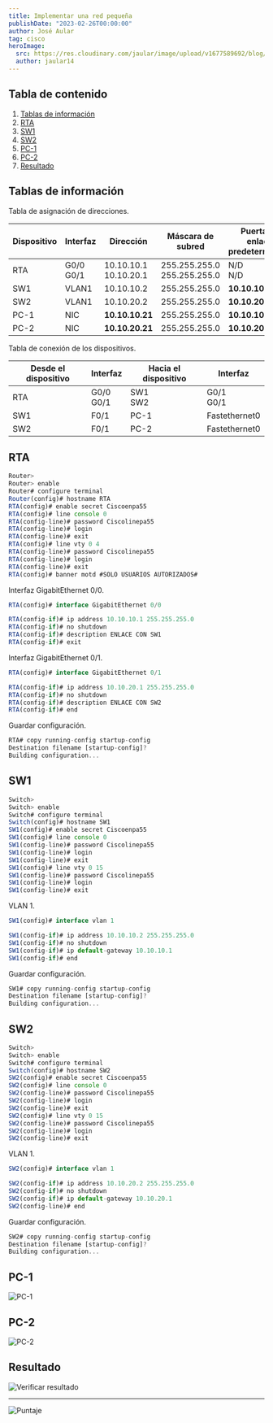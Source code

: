 ```yaml
---
title: Implementar una red pequeña
publishDate: "2023-02-26T00:00:00"
author: José Aular
tag: cisco
heroImage:
  src: https://res.cloudinary.com/jaular/image/upload/v1677589692/blog/implementar-red-pequena/pkt-1_yzkytt.png
  author: jaular14
---
```



## Tabla de contenido

1.  [Tablas de información](/blog/implementar-red-pequena#tablas-de-información)
2.  [RTA](/blog/implementar-red-pequena#rta)
3.  [SW1](/blog/implementar-red-pequena#sw1)
4.  [SW2](/blog/implementar-red-pequena#sw2)
5.  [PC-1](/blog/implementar-red-pequena#pc-1)
6.  [PC-2](/blog/implementar-red-pequena#pc-2)
7.  [Resultado](/blog/implementar-red-pequena#resultado)

## Tablas de información

Tabla de asignación de direcciones.

| Dispositivo | Interfaz        | Dirección                   | Máscara de subred                 | Puerta de enlace predeterminada |
| ----------- | --------------- | --------------------------- | --------------------------------- | ------------------------------- |
| RTA         | G0/0 <br/> G0/1 | 10.10.10.1 <br/> 10.10.20.1 | 255.255.255.0 <br/> 255.255.255.0 | N/D <br/> N/D                   |
| SW1         | VLAN1           | 10.10.10.2                  | 255.255.255.0                     | **10.10.10.1**                  |
| SW2         | VLAN1           | 10.10.20.2                  | 255.255.255.0                     | **10.10.20.1**                  |
| PC-1        | NIC             | **10.10.10.21**             | 255.255.255.0                     | **10.10.10.1**                  |
| PC-2        | NIC             | **10.10.20.21**             | 255.255.255.0                     | **10.10.20.1**                  |

Tabla de conexión de los dispositivos.

| Desde el dispositivo | Interfaz        | Hacia el dispositivo | Interfaz        |
| -------------------- | --------------- | -------------------- | --------------- |
| RTA                  | G0/0 <br/> G0/1 | SW1 <br/> SW2        | G0/1 <br/> G0/1 |
| SW1                  | F0/1            | PC-1                 | Fastethernet0   |
| SW2                  | F0/1            | PC-2                 | Fastethernet0   |

## RTA

```js title="RTA"
Router>
Router> enable
Router# configure terminal
Router(config)# hostname RTA
RTA(config)# enable secret Ciscoenpa55
RTA(config)# line console 0
RTA(config-line)# password Ciscolinepa55
RTA(config-line)# login
RTA(config-line)# exit
RTA(config)# line vty 0 4
RTA(config-line)# password Ciscolinepa55
RTA(config-line)# login
RTA(config-line)# exit
RTA(config)# banner motd #SOLO USUARIOS AUTORIZADOS#
```

Interfaz GigabitEthernet 0/0.

```js title="RTA"
RTA(config)# interface GigabitEthernet 0/0
```

```js title="RTA"
RTA(config-if)# ip address 10.10.10.1 255.255.255.0
RTA(config-if)# no shutdown
RTA(config-if)# description ENLACE CON SW1
RTA(config-if)# exit
```

Interfaz GigabitEthernet 0/1.

```js title="RTA"
RTA(config)# interface GigabitEthernet 0/1
```

```js title="RTA"
RTA(config-if)# ip address 10.10.20.1 255.255.255.0
RTA(config-if)# no shutdown
RTA(config-if)# description ENLACE CON SW2
RTA(config-if)# end
```

Guardar configuración.

```js title="RTA"
RTA# copy running-config startup-config
Destination filename [startup-config]?
Building configuration...
```

## SW1

```js title="SW1"
Switch>
Switch> enable
Switch# configure terminal
Switch(config)# hostname SW1
SW1(config)# enable secret Ciscoenpa55
SW1(config)# line console 0
SW1(config-line)# password Ciscolinepa55
SW1(config-line)# login
SW1(config-line)# exit
SW1(config)# line vty 0 15
SW1(config-line)# password Ciscolinepa55
SW1(config-line)# login
SW1(config-line)# exit
```

VLAN 1.

```js title="SW1"
SW1(config)# interface vlan 1
```

```js title="SW1"
SW1(config-if)# ip address 10.10.10.2 255.255.255.0
SW1(config-if)# no shutdown
SW1(config-if)# ip default-gateway 10.10.10.1
SW1(config-if)# end
```

Guardar configuración.

```js title="SW1"
SW1# copy running-config startup-config
Destination filename [startup-config]?
Building configuration...
```

## SW2

```js title="SW2"
Switch>
Switch> enable
Switch# configure terminal
Switch(config)# hostname SW2
SW2(config)# enable secret Ciscoenpa55
SW2(config)# line console 0
SW2(config-line)# password Ciscolinepa55
SW2(config-line)# login
SW2(config-line)# exit
SW2(config)# line vty 0 15
SW2(config-line)# password Ciscolinepa55
SW2(config-line)# login
SW2(config-line)# exit
```

VLAN 1.

```js title="SW2"
SW2(config)# interface vlan 1
```

```js title="SW2"
SW2(config-if)# ip address 10.10.20.2 255.255.255.0
SW2(config-if)# no shutdown
SW2(config-if)# ip default-gateway 10.10.20.1
SW2(config-line)# end
```

Guardar configuración.

```js title="SW2"
SW2# copy running-config startup-config
Destination filename [startup-config]?
Building configuration...
```

## PC-1

![PC-1](https://res.cloudinary.com/jaular/image/upload/v1677587880/blog/implementar-red-pequena/pc-1_nuut9w.png "PC-1")

## PC-2

![PC-2](https://res.cloudinary.com/jaular/image/upload/v1677587880/blog/implementar-red-pequena/pc-2_ltcfnw.png "PC-2")

## Resultado

![Verificar resultado](https://res.cloudinary.com/jaular/image/upload/v1677519652/blog/implementar-red-pequena/pkt-2_dc8rby.png "Verificar resultado")

---

![Puntaje](https://res.cloudinary.com/jaular/image/upload/v1677519829/blog/implementar-red-pequena/pkt-3_eocakr.png "Puntaje")
